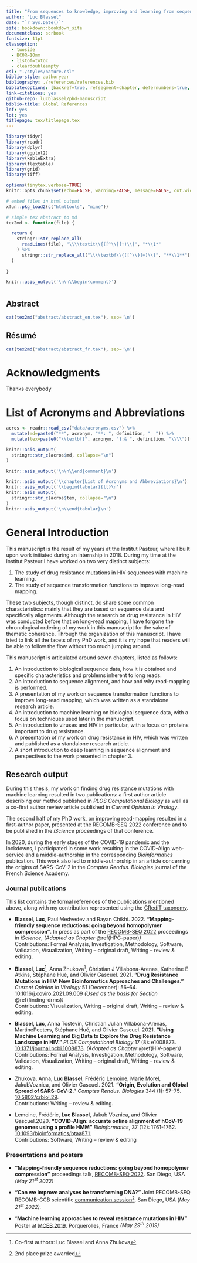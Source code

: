 ```yaml
---
title: "From sequences to knowledge, improving and learning from sequence alignments"
author: "Luc Blassel"
date: "`r Sys.Date()`"
site: bookdown::bookdown_site
documentclass: scrbook
fontsize: 11pt
classoption:
  - twoside
  - BCOR=10mm
  - listof=totoc
  - cleardoubleempty
csl: "./styles/nature.csl"
biblio-style: authoryear
bibliography: ./references/references.bib
biblatexoptions: [backref=true, refsegment=chapter, defernumbers=true, sorting=none, uniquelist=false, style=numeric-comp, maxcitenames=2, maxnames = 5, firstinits=true, uniquename=init, url=false, isbn=false, eprint=false, texencoding=utf8, bibencoding=utf8, autocite=superscript, backend=biber]
link-citations: yes
github-repo: lucblassel/phd-manuscript
biblio-title: Global References
lof: yes
lot: yes
titlepage: tex/titlepage.tex
---
```


```r
library(tidyr)
library(readr)
library(dplyr)
library(ggplot2)
library(kableExtra)
library(flextable)
library(grid)
library(tiff)

options(tinytex.verbose=TRUE)
knitr::opts_chunk$set(echo=FALSE, warning=FALSE, message=FALSE, out.width="90%", fig.align="center")

# embed files in html output
xfun::pkg_load2(c("htmltools", "mime"))

# simple tex abstract to md
tex2md <- function(file) {

  return (
    stringr::str_replace_all(
      readLines(file), "\\\\textit\\{([^\\}]+)\\}", "*\\1*"
    ) %>%
      stringr::str_replace_all("\\\\textbf\\{([^\\}]+)\\}", "**\\1**")
  )
  
}
```

\pagestyle{empty}

```r
knitr::asis_output('\n\n\\begin{comment}')
```

#  {.unnumbered}

## Abstract {.unnumbered}

```r
cat(tex2md("abstract/abstract_en.tex"), sep='\n')
```

## Résumé {.unnumbered}

```r
cat(tex2md("abstract/abstract_fr.tex"), sep='\n')
```

# Acknowledgments {.unnumbered}

Thanks everybody

# List of Acronyms and Abbreviations {.unnumbered}

```r
acros <- readr::read_csv("data/acronyms.csv") %>%
  mutate(md=paste0("**", acronym, "**: ", definition, "  ")) %>%
  mutate(tex=paste0("\\textbf{", acronym, "}:& ", definition, "\\\\"))
```

```r
knitr::asis_output(
  stringr::str_c(acros$md, collapse="\n")
)
```

```r
knitr::asis_output('\n\n\\end{comment}\n')

knitr::asis_output('\\chapter{List of Acronyms and Abbreviations}\n')
knitr::asis_output('\\begin{tabular}{ll}\n')
knitr::asis_output(
  stringr::str_c(acros$tex, collapse="\n")
)
knitr::asis_output('\n\\end{tabular}\n')
```

\mainmatter

# General Introduction {.unnumbered}

This manuscript is the result of my years at the Institut Pasteur, where I built upon work initiated during an internship in 2018. During my time at the Institut Pasteur I have worked on two very distinct subjects:

1.  The study of drug resistance mutations in HIV sequences with machine learning.
2.  The study of sequence transformation functions to improve long-read mapping.

These two subjects, though distinct, do share some common characteristics: mainly that they are based on sequence data and specifically alignments. Although the research on drug resistance in HIV was conducted before that on long-read mapping, I have forgone the chronological ordering of my work in this manuscript for the sake of thematic coherence. Through the organization of this manuscript, I have tried to link all the facets of my PhD work, and it is my hope that readers will be able to follow the flow without too much jumping around.

This manuscript is articulated around seven chapters, listed as follows:

1.  An introduction to biological sequence data, how it is obtained and specific characteristics and problems inherent to long reads.
2.  An introduction to sequence alignment, and how and why read-mapping is performed.
3.  A presentation of my work on sequence transformation functions to improve long-read mapping, which was written as a standalone research article.
4.  An introduction to machine learning on biological sequence data, with a focus on techniques used later in the manuscript.
5.  An introduction to viruses and HIV in particular, with a focus on proteins important to drug resistance.
6.  A presentation of my work on drug resistance in HIV, which was written and published as a standalone research article.
7.  A short introduction to deep learning in sequence alignment and perspectives to the work presented in chapter 3.

## Research output {.unnumbered}

During this thesis, my work on finding drug resistance mutations with machine learning resulted in two publications: a first author article describing our method published in *PLOS Computational Biology* as well as a co-first author review article published in *Current Opinion in Virology*.

The second half of my PhD work, on improving read-mapping resulted in a first-author paper, presented at the RECOMB-SEQ 2022 conference and to be published in the *iScience* proceedings of that conference.

In 2020, during the early stages of the COVID-19 pandemic and the lockdowns, I participated in some work resulting in the COVID-Align web-service and a middle-authorship in the corresponding *Bioinformatics* publication. This work also led to middle-authorship in an article concerning the origins of SARS-CoV-2 in the *Comptes Rendus. Biologies* journal of the French Science Academy.

### Journal publications {.unnumbered}

This list contains the formal references of the publications mentioned above, along with my contribution represented using the [CRediT taxonomy](https://credit.niso.org/).

-   **Blassel, Luc**, Paul Medvedev and Rayan Chikhi. 2022. **"Mapping-friendly sequence reductions: going beyond homopolymer compression"**. In press as part of the [RECOMB-SEQ 2022](https://recomb2022.net/recomb-seq/) proceedings in *iScience*, *(Adapted as Chapter* \@ref(HPC-paper)*)\
    *Contributions: Formal Analysis, Investigation, Methodology, Software, Validation, Visualization, Writing -- original draft, Writing -- review & editing.

-   **Blassel, Luc**[^index-1], Anna Zhukova^1^, Christian J Villabona-Arenas, Katherine E Atkins, Stéphane Hué, and Olivier Gascuel. 2021. **"Drug Resistance Mutations in HIV: New Bioinformatics Approaches and Challenges."** *Current Opinion in Virology* 51 (December): 56--64. [10.1016/j.coviro.2021.09.009](https://doi.org/10.1016/j.coviro.2021.09.009) *(Used as the basis for Section* \@ref(finding-drms)*)\
    *Contributions: Visualization, Writing -- original draft, Writing -- review & editing.

-   **Blassel, Luc**, Anna Tostevin, Christian Julian Villabona-Arenas, MartinePeeters, Stéphane Hué, and Olivier Gascuel. 2021. **"Using Machine Learning and Big Data to Explore the Drug Resistance Landscape in HIV."** *PLOS Computational Biology* 17 (8): e1008873. [10.1371/journal.pcbi.1008873](https://doi.org/10.1371/journal.pcbi.1008873). *(Adapted as Chapter* \@ref(HIV-paper)*)\
    *Contributions: Formal Analysis, Investigation, Methodology, Software, Validation, Visualization, Writing -- original draft, Writing -- review & editing.

-   Zhukova, Anna, **Luc Blassel**, Frédéric Lemoine, Marie Morel, JakubVoznica, and Olivier Gascuel. 2021. **"Origin, Evolution and Global Spread of SARS-CoV-2."** *Comptes Rendus. Biologies* 344 (1): 57--75. [10.5802/crbiol.29](https://doi.org/10.5802/crbiol.29).\
    Contributions: Writing -- review & editing.

-   Lemoine, Frédéric, **Luc Blassel**, Jakub Voznica, and Olivier Gascuel.2020. **"COVID-Align: accurate online alignment of hCoV-19 genomes using a profile HMM"** *Bioinformatics*, 37 (12): 1761-1762. [10.1093/bioinformatics/btaa871](https://doi.org/10.1093/bioinformatics/btaa871).\
    Contributions: Software, Writing -- review & editing

[^index-1]: Co-first authors: Luc Blassel and Anna Zhukova

### Presentations and posters {.unnumbered}

-   **"Mapping-friendly sequence reductions: going beyond homopolymer compression"** proceedings talk, [RECOMB-SEQ 2022](https://recomb2022.net/recomb-seq/). San Diego, USA *(May 21^st^ 2022)*

-   **"Can we improve analyses be transforming DNA?"** Joint RECOMB-SEQ RECOMB-CCB scientific [communication session](https://recomb2022.net/recomb-ccb-seq-scientific-communication/)[^index-2]. San Diego, USA (*May 21^st^* *2022).*

-   "**Machine learning approaches to reveal resistance mutations in HIV"** Poster at [MCEB 2019](https://www.lirmm.fr/mceb2019/). Porquerolles, France *(May 29^th^ 2019)*

[^index-2]: 2nd place prize awarded

```{=tex}
\pagestyle{fancy}
\fancyhf{}
\fancyhead[LE]{CHAPTER \thechapter} 
\fancyhead[RO]{\rightmark}
\fancyfoot[CO,CE]{\thepage}

% Number footnotes in main text with letters (not to confuse with Nature style citations)
\renewcommand*\thefootnote{\alph{footnote}}
```
